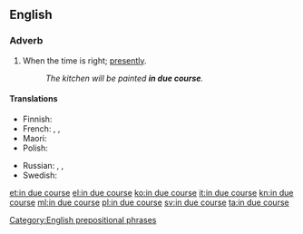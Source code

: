 ==English==

===Adverb===
{{en-adv|head=[[in]] [[due course]]|-}}

# When the time is right; [[presently]].
#: ''The kitchen will be painted '''in due course'''.''

====Translations====
{{trans-top|when the time is right}}
* Finnish: {{t|fi|aikanaan}}
* French: {{t|fr|au moment voulu}}, {{t|fr|en temps voulu}}, {{t|fr|le moment venu}}
* Maori: {{t|mi|nāwai rā}}
* Polish: {{t|pl|we właściwym czasie}}
{{trans-mid}}
* Russian: {{t|ru|в своё вре́мя}} {{qualifier|timely}}, {{t|ru|до́лжным о́бразом}} {{qualifier|properly, duly}}, {{t+|ru|своевре́менно}} {{qualifier|timely}}
* Swedish: {{t+|sv|i sinom tid}}
{{trans-bottom}}

[[Category:English prepositional phrases]]

[[et:in due course]]
[[el:in due course]]
[[ko:in due course]]
[[it:in due course]]
[[kn:in due course]]
[[ml:in due course]]
[[pl:in due course]]
[[sv:in due course]]
[[ta:in due course]]